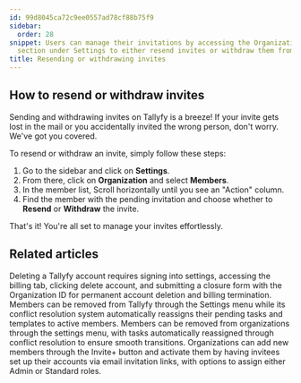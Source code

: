 ```yaml
---
id: 99d8045ca72c9ee0557ad78cf88b75f9
sidebar:
  order: 28
snippet: Users can manage their invitations by accessing the Organization Members
  section under Settings to either resend invites or withdraw them from pending members.
title: Resending or withdrawing invites
---
```


## How to resend or withdraw invites

Sending and withdrawing invites on Tallyfy is a breeze! If your invite gets lost in the mail or you accidentally invited the wrong person, don't worry. We've got you covered.

To resend or withdraw an invite, simply follow these steps:

1. Go to the sidebar and click on **Settings**.
2. From there, click on **Organization** and select **Members**.
3. In the member list, Scroll horizontally until you see an "Action" column.
4. Find the member with the pending invitation and choose whether to **Resend** or **Withdraw** the invite.

That's it! You're all set to manage your invites effortlessly.


## Related articles
<CardGrid>
<LinkTitleCard header="<b>Personal Settings > Cancel and delete your Tallyfy account</b>" href="/products/pro/settings/personal-settings/how-can-i-cancel-and-delete-my-tallyfy-account/" > Deleting a Tallyfy account requires signing into settings, accessing the billing tab, clicking delete account, and submitting a closure form with the Organization ID for permanent account deletion and billing termination. </LinkTitleCard>
<LinkTitleCard header="<b>Org Settings > Remove a Member</b>" href="/products/pro/settings/org-settings/how-can-i-remove-a-member-from-my-tallyfy-organization/" > Members can be removed from Tallyfy through the Settings menu while its conflict resolution system automatically reassigns their pending tasks and templates to active members. </LinkTitleCard>
<LinkTitleCard header="<b>Members > How to remove a member</b>" href="/products/pro/documenting/members/how-can-i-remove-a-member-from-my-tallyfy-organization/" > Members can be removed from organizations through the settings menu, with tasks automatically reassigned through conflict resolution to ensure smooth transitions. </LinkTitleCard>
<LinkTitleCard header="<b>Members > Invite and activate members</b>" href="/products/pro/documenting/members/how-to-invite-and-activate-members-on-tallyfy/" > Organizations can add new members through the Invite+ button and activate them by having invitees set up their accounts via email invitation links, with options to assign either Admin or Standard roles. </LinkTitleCard>
</CardGrid>